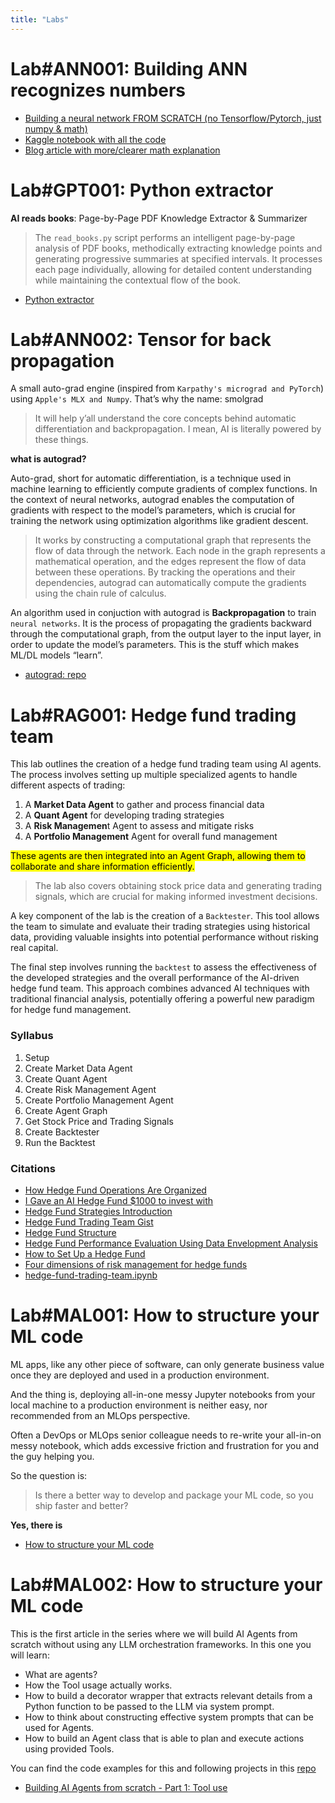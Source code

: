 ```yaml
---
title: "Labs"
---
```



# Lab#ANN001: Building ANN recognizes numbers

- [Building a neural network FROM SCRATCH (no Tensorflow/Pytorch, just numpy & math)](https://youtu.be/w8yWXqWQYmU?feature=shared){.external target='_blank'}
- [Kaggle notebook with all the code](https://www.kaggle.com/code/wwsalmon/simple-mnist-nn-from-scratch-numpy-no-tf-keras){.external target='_blank'}
- [Blog article with more/clearer math explanation](https://www.samsonzhang.com/building){.external target='_blank'}




# Lab#GPT001: Python extractor

**AI reads books**: Page-by-Page PDF Knowledge Extractor & Summarizer

> The `read_books.py` script performs an intelligent page-by-page analysis of PDF books, methodically extracting knowledge points and generating progressive summaries at specified intervals. It processes each page individually, allowing for detailed content understanding while maintaining the contextual flow of the book.

- [Python extractor](https://github.com/echohive42/AI-reads-books-page-by-pag){.external target='_blank'}

# Lab#ANN002: Tensor for back propagation

A small auto-grad engine (inspired from `Karpathy's micrograd and PyTorch`) using `Apple's MLX and Numpy`. That's why the name: smolgrad

> It will help y'all understand the core concepts behind automatic differentiation and backpropagation. I mean, AI is literally powered by these things.

**what is autograd?**

Auto-grad, short for automatic differentiation, is a technique used in machine learning to efficiently compute gradients of complex functions. In the context of neural networks, autograd enables the computation of gradients with respect to the model's parameters, which is crucial for training the network using optimization algorithms like gradient descent.

> It works by constructing a computational graph that represents the flow of data through the network. Each node in the graph represents a mathematical operation, and the edges represent the flow of data between these operations. By tracking the operations and their dependencies, autograd can automatically compute the gradients using the chain rule of calculus.

An algorithm used in conjuction with autograd is **Backpropagation** to train `neural networks`. It is the process of propagating the gradients backward through the computational graph, from the output layer to the input layer, in order to update the model's parameters. This is the stuff which makes ML/DL models "learn".

- [autograd: repo](https://github.com/smolorg/smolgrad){.external target='_blank'}


# Lab#RAG001: Hedge fund trading team

This lab outlines the creation of a hedge fund trading team using AI agents. The process involves setting up multiple specialized agents to handle different aspects of trading:

1. A **Market Data Agent** to gather and process financial data
2. A **Quant Agent** for developing trading strategies
3. A **Risk Managemen**t Agent to assess and mitigate risks
4. A **Portfolio Management** Agent for overall fund management

<mark>These agents are then integrated into an Agent Graph, allowing them to collaborate and share information efficiently.</mark>

> The lab also covers obtaining stock price data and generating trading signals, which are crucial for making informed investment decisions.

A key component of the lab is the creation of a `Backtester`. This tool allows the team to simulate and evaluate their trading strategies using historical data, providing valuable insights into potential performance without risking real capital.

The final step involves running the `backtest` to assess the effectiveness of the developed strategies and the overall performance of the AI-driven hedge fund team. This approach combines advanced AI techniques with traditional financial analysis, potentially offering a powerful new paradigm for hedge fund management.


### Syllabus

1. Setup
1. Create Market Data Agent
1. Create Quant Agent
1. Create Risk Management Agent
1. Create Portfolio Management Agent
1. Create Agent Graph
1. Get Stock Price and Trading Signals
1. Create Backtester
1. Run the Backtest


### Citations

- [How Hedge Fund Operations Are Organized](https://electronictradinghub.com/how-hedge-fund-operations-are-organized/){.external target='_blank'}
- [I Gave an AI Hedge Fund $1000 to invest with](https://www.youtube.com/watch?v=vnzt4lwzbXU){.external target='_blank'}
- [Hedge Fund Strategies Introduction](https://www.lgtcp.com/files/2024-04/lgt_capital_partners_-_hedge_fund_strategies_introduction_-_2024_en.pdf){.external target='_blank'}
- [Hedge Fund Trading Team Gist](https://gist.github.com/virattt/0e4c7740472177a327b61449c9af721d){.external target='_blank'}
- [Hedge Fund Structure](https://www.fundlaunch.com/articles/hedge-fund-structure){.external target='_blank'}
- [Hedge Fund Performance Evaluation Using Data Envelopment Analysis](https://papers.ssrn.com/sol3/papers.cfm?abstract_id=3004520){.external target='_blank'}
- [How to Set Up a Hedge Fund](https://fundfront.com/blog/how-to-set-up-a-hedge-fund/){.external target='_blank'}
- [Four dimensions of risk management for hedge funds](https://www.researchgate.net/publication/271946569_Four_dimensions_of_risk_management_for_hedge_funds){.external target='_blank'}
- [hedge-fund-trading-team.ipynb](https://colab.research.google.com/gist/virattt/251cfea5e66b21c7b6a58b8952476117/hedge-fund-trading-team.ipynb#scrollTo=TcKHO2SE4tFQ){.external target='_blank'}


# Lab#MAL001: How to structure your ML code

ML apps, like any other piece of software, can only generate business value once they are deployed and used in a production environment.

And the thing is, deploying all-in-one messy Jupyter notebooks from your local machine to a production environment is neither easy, nor recommended from an MLOps perspective.

Often a DevOps or MLOps senior colleague needs to re-write your all-in-on messy notebook, which adds excessive friction and frustration for you and the guy helping you.

So the question is:

> Is there a better way to develop and package your ML code, so you ship faster and better?

**Yes, there is**

- [How to structure your ML code](https://www.realworldml.net/blog/how-to-structure-your-ml-code){.external target='_blank'}


# Lab#MAL002: How to structure your ML code

This is the first article in the series where we will build AI Agents from scratch without using any LLM orchestration frameworks. In this one you will learn:

- What are agents?
- How the Tool usage actually works.
- How to build a decorator wrapper that extracts relevant details from a Python function to be passed to the LLM via system prompt.
- How to think about constructing effective system prompts that can be used for Agents.
- How to build an Agent class that is able to plan and execute actions using provided Tools.

You can find the code examples for this and following projects in this [repo](https://github.com/swirl-ai/ai-angineers-handbook){.external target='_blank'}

- [Building AI Agents from scratch - Part 1: Tool use](https://www.newsletter.swirlai.com/p/building-ai-agents-from-scratch-part){.external target='_blank'}